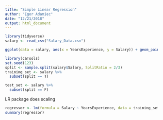```yaml
---
title: "Simple Linear Regression"
author: "Igor Adamiec"
date: "12/21/2018"
output: html_document
---
```


```r
library(tidyverse)
salary <- read_csv("Salary_Data.csv")
```

```r
ggplot(data = salary, aes(x = YearsExperience, y = Salary)) + geom_point()
```

```r
library(caTools)
set.seed(123)
split <- sample.split(salary$Salary, SplitRatio = 2/3)
training_set <- salary %>% 
  subset(split == T)

test_set <- salary %>% 
  subset(split == F)
```

LR package does scaling

```r
regressor <- lm(formula = Salary ~ YearsExperience, data = training_set)
summary(regressor)
```


